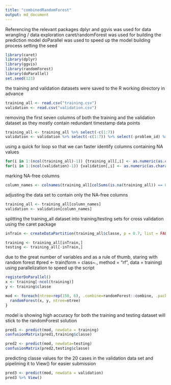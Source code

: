 ---
title: "combinedRandomForest"
output: md_document
---

Referencing the relevant packages
dplyr and ggvis was used for data wrangling / data exploration
caret/randomForest was used for building the prediction model
doParallel was used to speed up the model building process
setting the seed 

```{r, eval=FALSE}
library(caret)
library(dplyr)
library(ggvis)
library(randomForest)
library(doParallel)
set.seed(123)
```


the training and validation datasets were saved to the R working directory in advance


```{r, eval=FALSE}
training_all <- read.csv("training.csv")
validation <- read.csv("validation.csv")
```


removing the first seven columns of both the training and the validation dataset as they mostly contain redundant timestamp data points


```{r, eval=FALSE}
training_all <- training_all %>% select(-c(1:7))
validation <- validation %>% select(-c(1:7)) %>% select(-problem_id) %>% mutate(classe = as.factor("A"))

```


using a quick for loop so that we can faster identify columns containing NA values 


```{r, eval = FALSE}
for(i in 1:(ncol(training_all)-1)) {training_all[,i] <- as.numeric(as.character(training_all[,i]))}
for(i in 1:(ncol(validation)-1)) {validation[,i] <- as.numeric(as.character(validation[,i]))}
```


marking NA-free columns


```{r, eval=FALSE}
column_names <- colnames(training_all[colSums(is.na(training_all)) == 0])
```


adjusting the data set to contain only the NA-free columns 


```{r, eval=FALSE}
training_all <- training_all[column_names]
validation <- validation[column_names]
```

splitting the training_all dataset into training/testing sets for cross validation using the caret package


```{r, eval=FALSE}
inTrain <- createDataPartition(training_all$classe, p = 0.7, list = FALSE)

training <- training_all[inTrain,]
testing <- training_all[-inTrain,]
```


due to the great number of variables and as a rule of thumb, staring with random forest
#pred <- train(form = class~., method = "rf", data = training)
using parallelization to speed up the script 


```{r, eval=FALSE}
registerDoParallel()
x <- training[-ncol(training)]
y <- training$classe

mod <- foreach(ntree=rep(150, 6), .combine=randomForest::combine, .packages='randomForest') %dopar% {
  randomForest(x, y, ntree=ntree) 
}
```


model is showing high accuracy for both the training and testing dataset 
will stick to the randomForest solution 


```{r, eval=FALSE}
pred1 <- predict(mod, newdata = training)
confusionMatrix(pred1,training$classe)

pred2 <- predict(mod, newdata=testing)
confusionMatrix(pred2,testing$classe)
```


predicting classe values for the 20 cases in the validation data set and pipelining it to View() for easier submission 


```{r, eval=FALSE}
pred3 <- predict(mod, newdata = validation)
pred3 %>% View()

```



